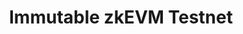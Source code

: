 ---
title: "Immutable zkEVM Testnet"
description: "Immutable zkEVM Testnet data indexing and API access"
---